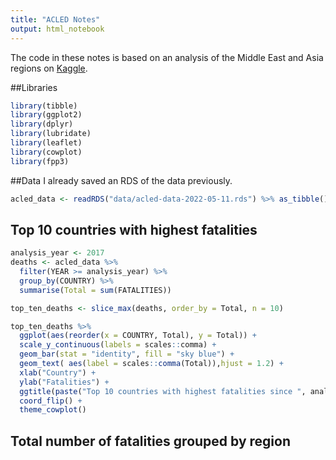 ```yaml
---
title: "ACLED Notes"
output: html_notebook
---
```


The code in these notes is based on an analysis of the Middle East and Asia regions on [Kaggle](https://www.kaggle.com/code/apalempa/acled-exploratory-analysis/script).

##Libraries

```r
library(tibble)
library(ggplot2)
library(dplyr)
library(lubridate)
library(leaflet)
library(cowplot)
library(fpp3)
```

##Data
I already saved an RDS of the data previously.

```r
acled_data <- readRDS("data/acled-data-2022-05-11.rds") %>% as_tibble()
```

## Top 10 countries with highest fatalities

```r
analysis_year <- 2017
deaths <- acled_data %>%
  filter(YEAR >= analysis_year) %>%
  group_by(COUNTRY) %>%
  summarise(Total = sum(FATALITIES))

top_ten_deaths <- slice_max(deaths, order_by = Total, n = 10)

top_ten_deaths %>%
  ggplot(aes(reorder(x = COUNTRY, Total), y = Total)) +
  scale_y_continuous(labels = scales::comma) +
  geom_bar(stat = "identity", fill = "sky blue") +
  geom_text( aes(label = scales::comma(Total)),hjust = 1.2) +
  xlab("Country") + 
  ylab("Fatalities") + 
  ggtitle(paste("Top 10 countries with highest fatalities since ", analysis_year)) +
  coord_flip() +
  theme_cowplot()
```

## Total number of fatalities grouped by region

